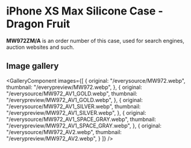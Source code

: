 
# iPhone XS Max Silicone Case - Dragon Fruit

<Callout type='info' emoji='👉🏻'>**MW972ZM/A** is an order number of this case, used for search engines, auction websites and such.</Callout>

## Image gallery

<GalleryComponent
    images={[
      {
        original: "/everysource/MW972.webp",
        thumbnail: "/everypreview/MW972.webp",
      },
      {
        original: "/everysource/MW972_AV1_GOLD.webp",
        thumbnail: "/everypreview/MW972_AV1_GOLD.webp",
      },
      {
        original: "/everysource/MW972_AV1_SILVER.webp",
        thumbnail: "/everypreview/MW972_AV1_SILVER.webp",
      },
      {
        original: "/everysource/MW972_AV1_SPACE_GRAY.webp",
        thumbnail: "/everypreview/MW972_AV1_SPACE_GRAY.webp",
      },
      {
        original: "/everysource/MW972_AV2.webp",
        thumbnail: "/everypreview/MW972_AV2.webp",
      }
    ]}
  />

